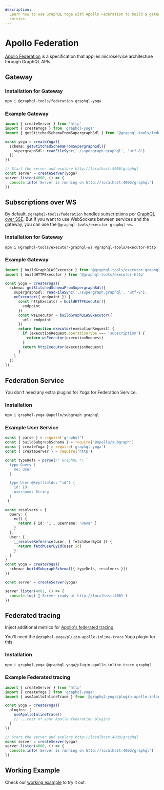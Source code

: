 ```yaml
---
description:
  Learn how to use GraphQL Yoga with Apollo Federation to build a gateway server and a federated
  service.
---
```



# Apollo Federation

[Apollo Federation](https://apollographql.com/docs/federation) is a specification that applies
microservice architecture through GraphQL APIs.

## Gateway

### Installation for Gateway

```sh npm2yarn
npm i @graphql-tools/federation graphql-yoga
```

### Example Gateway

```ts
import { createServer } from 'http'
import { createYoga } from 'graphql-yoga'
import { getStitchedSchemaFromSupergraphSdl } from '@graphql-tools/federation'

const yoga = createYoga({
  schema: getStitchedSchemaFromSupergraphSdl({
    supergraphSdl: readFileSync('./supergraph.graphql', 'utf-8')
  })
})

// Start the server and explore http://localhost:4000/graphql
const server = createServer(yoga)
server.listen(4000, () => {
  console.info('Server is running on http://localhost:4000/graphql')
})
```

## Subscriptions over WS

By default, `@graphql-tools/federation` handles subscriptions per
[GraphQL over SSE](https://github.com/enisdenjo/graphql-sse/blob/master/PROTOCOL.md). But if you
want to use WebSockets between services and the gateway, you can use the
`@graphql-tools/executor-graphql-ws`.

### Installation for Gateway

```sh npm2yarn
npm i @graphql-tools/executor-graphql-ws @graphql-tools/executor-http
```

### Example Gateway

```ts
import { buildGraphQLWSExecutor } from '@graphql-tools/executor-graphql-ws'
import { buildHTTPExecutor } from '@graphql-tools/executor-http'

const yoga = createYoga({
  schema: getStitchedSchemaFromSupergraphSdl({
    supergraphSdl: readFileSync('./supergraph.graphql', 'utf-8'),
    onExecutor({ endpoint }) {
      const httpExecutor = buildHTTPExecutor({
        endpoint
      })
      const wsExecutor = buildGraphQLWSExecutor({
        url: endpoint
      })
      return function executor(executionRequest) {
        if (executionRequest.operationType === 'subscription') {
          return wsExecutor(executionRequest)
        }
        return httpExecutor(executionRequest)
      }
    }
  })
})
```

## Federation Service

You don't need any extra plugins for Yoga for Federation Service.

### Installation

```sh npm2yarn
npm i graphql-yoga @apollo/subgraph graphql
```

### Example User Service

```ts
const { parse } = require('graphql')
const { buildSubgraphSchema } = require('@apollo/subgraph')
const { createYoga } = require('graphql-yoga')
const { createServer } = require('http')

const typeDefs = parse(/* GraphQL */ `
  type Query {
    me: User
  }

  type User @key(fields: "id") {
    id: ID!
    username: String
  }
`)

const resolvers = {
  Query: {
    me() {
      return { id: '1', username: '@ava' }
    }
  },
  User: {
    __resolveReference(user, { fetchUserById }) {
      return fetchUserById(user.id)
    }
  }
}
const yoga = createYoga({
  schema: buildSubgraphSchema([{ typeDefs, resolvers }])
})

const server = createServer(yoga)

server.listen(4001, () => {
  console.log(`🚀 Server ready at http://localhost:4001`)
})
```

## Federated tracing

Inject additional metrics for
[Apollo's federated tracing](https://www.apollographql.com/docs/federation/metrics/).

You'll need the `@graphql-yoga/plugin-apollo-inline-trace` Yoga plugin for this.

### Installation

```sh npm2yarn
npm i graphql-yoga @graphql-yoga/plugin-apollo-inline-trace graphql
```

### Example Federated tracing

```ts
import { createServer } from 'http'
import { createYoga } from 'graphql-yoga'
import { useApolloInlineTrace } from '@graphql-yoga/plugin-apollo-inline-trace'

const yoga = createYoga({
  plugins: [
    useApolloInlineTrace()
    // ...rest of your Apollo federation plugins
  ]
})

// Start the server and explore http://localhost:4000/graphql
const server = createServer(yoga)
server.listen(4000, () => {
  console.info('Server is running on http://localhost:4000/graphql')
})
```

## Working Example

Check our
[working example](https://github.com/dotansimha/graphql-yoga/tree/main/examples/apollo-federation)
to try it out.
